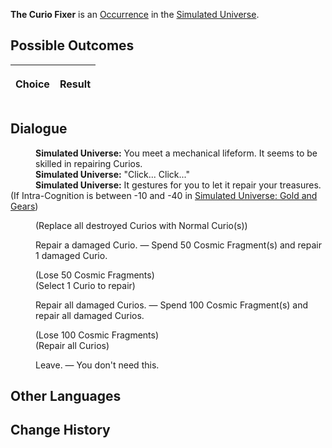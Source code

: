 {{Simulated Universe Event Infobox
|title         = The Curio Fixer
|image         = Random Event Toy.png
|type          =
|domains_su    = Occurrence
|domains_ext   = Occurrence
|domains_swarm = 
|domains_gng   = 
|requirements  =
|prev          = 
|next          = 
|indexRewards  =
|characters    = 
}}
'''The Curio Fixer''' is an [[Simulated Universe/Occurrence|Occurrence]] in the [[Simulated Universe]].

==Possible Outcomes==
{| class="article-table"
!Choice
!Result

|}

<!--
==Gameplay Notes==

-->
==Dialogue==
{{Dialogue Start}}
:'''Simulated Universe:''' You meet a mechanical lifeform. It seems to be skilled in repairing Curios.
:'''Simulated Universe:''' "Click... Click..."
:'''Simulated Universe:''' It gestures for you to let it repair your treasures.
;(If Intra-Cognition is between -10 and -40 in [[Simulated Universe: Gold and Gears]])
:{{SU Special Dialogue|Erudition|Make all inorganic life fall for you with your irresistible charm!|Replace all damaged Curios with random ones.}}
:;(Replace all destroyed Curios with Normal Curio(s))
:{{DIcon|Star}} Repair a damaged Curio. &mdash; Spend 50 Cosmic Fragment(s) and repair 1 damaged Curio.
:;(Lose 50 Cosmic Fragments)
:;(Select 1 Curio to repair)
:{{DIcon|Star}} Repair all damaged Curios. &mdash; Spend 100 Cosmic Fragment(s) and repair all damaged Curios.
:;(Lose 100 Cosmic Fragments)
:;(Repair all Curios)
:{{DIcon|Star}} Leave. &mdash; You don't need this.
{{Dialogue End}}

==Other Languages==
{{Other Languages
|en   = The Curio Fixer
|zhs  = 奇物修理专家
|zht  = 奇物修理專家
|ja   = {{Rubi|奇物修理|きぶつしゅうり}}エキスパート
|ko   = 기물 수리 전문가
|es   = Reparador de objetos raros
|fr   = Le réparateur de bizarrerie
|ru   = Мастер по ремонту диковин
|th   = ผู้เชี่ยวชาญการซ่อมแซมวัตถุหายาก
|vi   = Thợ Sửa Chữa Vật Thể Lạ
|de   = Der Kuriositätenreparateur
|id   = Kang Servis Benda Langka
|pt   = Reparador de Curios
}}

==Change History==
{{Change History|<!--unknown-->}}
